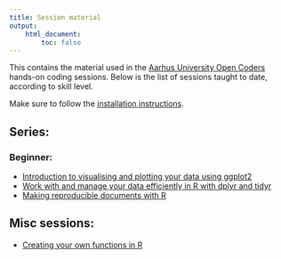 ```yaml
---
title: Session material
output:
    html_document:
        toc: false
---
```


This contains the material used in the [Aarhus University Open Coders](https://au-oc.github.io)
hands-on coding sessions. Below is the list of sessions taught to date, according 
to skill level.

Make sure to follow the [installation instructions](installation.html).

## Series:

### Beginner:

- [Introduction to visualising and plotting your data using ggplot2](intro-ggplot2.html)
- [Work with and manage your data efficiently in R with dplyr and tidyr](intro-dplyr.html)
- [Making reproducible documents with R](intro-rmarkdown.html)

## Misc sessions:

- [Creating your own functions in R](functions.html)
